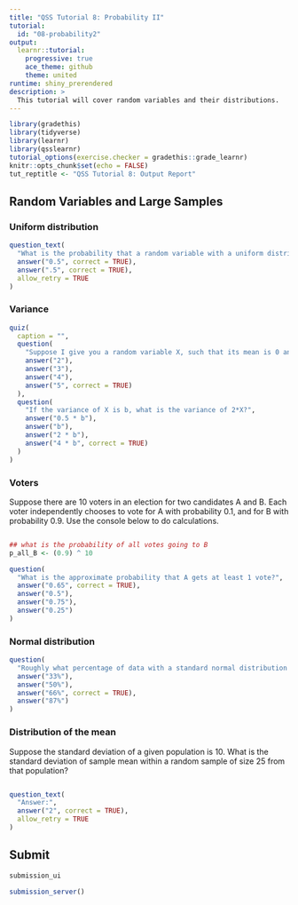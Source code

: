 ```yaml
---
title: "QSS Tutorial 8: Probability II"
tutorial:
  id: "08-probability2"
output:
  learnr::tutorial:
    progressive: true
    ace_theme: github
    theme: united
runtime: shiny_prerendered
description: >
  This tutorial will cover random variables and their distributions.
---
```


```r
library(gradethis)
library(tidyverse)
library(learnr)
library(qsslearnr)
tutorial_options(exercise.checker = gradethis::grade_learnr)
knitr::opts_chunk$set(echo = FALSE)
tut_reptitle <- "QSS Tutorial 8: Output Report"
```

## Random Variables and Large Samples

### Uniform distribution



```r
question_text(
  "What is the probability that a random variable with a uniform distribution in the range [1, 4] takes on a value less than or equal to 2.5?",
  answer("0.5", correct = TRUE),
  answer(".5", correct = TRUE),
  allow_retry = TRUE
)
```


### Variance

```r
quiz(
  caption = "",
  question(
    "Suppose I give you a random variable X, such that its mean is 0 and that the expectation of X^2 is 5. What is the variance of X?",
    answer("2"),
    answer("3"),
    answer("4"),
    answer("5", correct = TRUE)
  ),
  question(
    "If the variance of X is b, what is the variance of 2*X?",
    answer("0.5 * b"),
    answer("b"),
    answer("2 * b"),
    answer("4 * b", correct = TRUE)
  )
)
```

### Voters {data-allow-skip=TRUE}

Suppose there are 10 voters in an election for two candidates A and B. Each voter independently chooses to vote for A with probability 0.1, and for B with probability 0.9. Use the console below to do calculations.

```r

```

```r
## what is the probability of all votes going to B
p_all_B <- (0.9) ^ 10
```




```r
question(
  "What is the approximate probability that A gets at least 1 vote?",
  answer("0.65", correct = TRUE),
  answer("0.5"),
  answer("0.75"),
  answer("0.25")
)
```

### Normal distribution

```r
question(
  "Roughly what percentage of data with a standard normal distribution falls within +/- one standard deviation from the mean?",
  answer("33%"),
  answer("50%"),
  answer("66%", correct = TRUE),
  answer("87%")
)
```


### Distribution of the mean

Suppose the standard deviation of a given population is 10. What is the standard deviation of sample mean within a random sample of size 25 from that population?

```r

```


```r
question_text(
  "Answer:",
  answer("2", correct = TRUE),
  allow_retry = TRUE
)
```

## Submit

```r
submission_ui
```

```r
submission_server()
```
